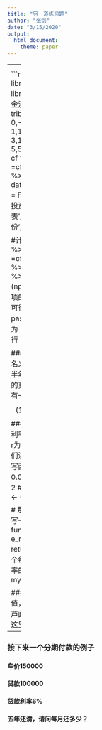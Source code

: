 ```yaml
---
title: "另一道练习题"
author: "张剑"
date: "3/15/2020"
output: 
  html_document: 
    theme: paper
---
```

---
<style>
  p{
    font-size:18px;
    line-height:1.5em;
    text-indent:35px;
  }
  	#header {
	    text-align: center;
	}
</style>
```r
knitr::opts_chunk$set(
	echo = TRUE,
	message = FALSE,
	warning = FALSE
)
```
### 题目背景
#### 你面临如下投资决策，现在支出70000万，投资期限为5年，每年的回报率为1万，现在的利率为5%，5年后投资结束，回收45000元，请问你是否应该参与这项投资？

```r
#首先加载包
library(tidyverse)
library(DT)
#建立现金流
cf <- tribble(~year, ~cf,
              0,-70000,
              1,10000,
              2,10000,
              3,10000,
              4,10000,
              5,55000)
r <- 0.05
cf %>%
  mutate(pv =cf/(1+r)^year)  %>% 
  datatable(rownames = F,caption = '这项投资的现金流表',colnames = c('年份','现金流','现值'))

#计算npv
npv <- cf %>%
  mutate(pv =cf/(1+r)^year)  %>% 
  select(pv) %>%
  sum()
if (npv>0){
  paste("该项的npv为：",npv,',可行！')
}else {
  paste("该项的npv为：",npv,',不可行！')
}
```

### 真实利率计算，名义利率为4%，计算半年计息，月度计息的真实利率,我们知道有一个公式
$$(1+sr/n)^n=1+r$$
#### 其中sr为名义利率，n为计息周期，r为真实利率
#### 我们演示一下如何自己写函数
```r

s_r <- 0.04 #名义利率
n <- 2 # 计息周期
e_r_2 <- (1+s_r/n)^n-1 

# 那么我们可以自己写一个函数
myfun <- function(s_r , n) {
  e_r = (1+s_r/n)^n -1
  return(e_r)
}
#计算一个每月计息的名义利率的实际利率
myfun(0.5,12)
```
### 接下来我们尝试考虑一下某些借款平台的日息万三的利率其实际利率是多少
$$(1+s_r)^{360}=1+r$$
```r
myfun_2 <- function(sr,n) {
  return((1+sr)^n-1)
}
myfun_2 (0.0003,360)
```

#### 年金终值，现值，我们也可以依葫芦画瓢自己写函数，这里就不展示了
---
### 接下来一个分期付款的例子
#### 车价150000
#### 贷款100000
#### 贷款利率6%
#### 五年还清，请问每月还多少？


